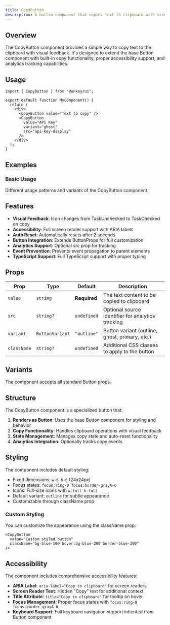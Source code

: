 ```yaml
---
title: CopyButton
description: A button component that copies text to clipboard with visual feedback and accessibility features for enhanced user experience.
---
```


## Overview

The CopyButton component provides a simple way to copy text to the clipboard with visual feedback. It's designed to extend the base Button component with built-in copy functionality, proper accessibility support, and analytics tracking capabilities.

## Usage

```tsx
import { CopyButton } from "@unkey/ui";

export default function MyComponent() {
  return (
    <div>
      <CopyButton value="Text to copy" />
      <CopyButton 
        value="API Key" 
        variant="ghost" 
        src="api-key-display" 
      />
    </div>
  );
}
```

## Examples

### Basic Usage
Different usage patterns and variants of the CopyButton component.

<Default />

## Features

- **Visual Feedback**: Icon changes from TaskUnchecked to TaskChecked on copy
- **Accessibility**: Full screen reader support with ARIA labels
- **Auto Reset**: Automatically resets after 2 seconds
- **Button Integration**: Extends ButtonProps for full customization
- **Analytics Support**: Optional src prop for tracking
- **Event Prevention**: Prevents event propagation to parent elements
- **TypeScript Support**: Full TypeScript support with proper typing

## Props

| Prop | Type | Default | Description |
|------|------|---------|-------------|
| `value` | `string` | **Required** | The text content to be copied to clipboard |
| `src` | `string?` | `undefined` | Optional source identifier for analytics tracking |
| `variant` | `ButtonVariant` | `"outline"` | Button variant (outline, ghost, primary, etc.) |
| `className` | `string?` | `undefined` | Additional CSS classes to apply to the button |



## Variants
The component accepts all standard Button props.

## Structure

The CopyButton component is a specialized button that:

1. **Renders as Button**: Uses the base Button component for styling and behavior
2. **Copy Functionality**: Handles clipboard operations with visual feedback
3. **State Management**: Manages copy state and auto-reset functionality
4. **Analytics Integration**: Optionally tracks copy events

## Styling

The component includes default styling:

- Fixed dimensions: `w-6 h-6` (24x24px)
- Focus states: `focus:ring-0 focus:border-grayA-6`
- Icons: Full-size icons with `w-full h-full`
- Default variant: `outline` for subtle appearance
- Customizable through className prop

### Custom Styling

You can customize the appearance using the className prop:

```tsx
<CopyButton
  value="Custom styled button"
  className="bg-blue-100 hover:bg-blue-200 border-blue-300"
/>
```

## Accessibility

The component includes comprehensive accessibility features:

- **ARIA Label**: `aria-label="Copy to clipboard"` for screen readers
- **Screen Reader Text**: Hidden "Copy" text for additional context
- **Title Attribute**: `title="Copy to clipboard"` for tooltip on hover
- **Focus Management**: Proper focus states with `focus:ring-0 focus:border-grayA-6`
- **Keyboard Support**: Full keyboard navigation support inherited from Button component